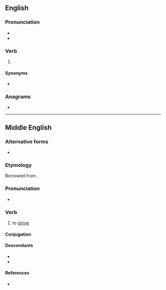 ==English==

===Pronunciation===
* {{IPA|en|/ˈstɹɪvən/}}
* {{rhymes|en|ɪvən}}

===Verb===
{{head|en|verb form}}

# {{past participle of|en|strive|nocat=1}}

====Synonyms====
* {{l|en|strived}}

===Anagrams===
* {{anagrams|en|a=einrstv|inverts}}

----
==Middle English==
 
===Alternative forms===
* {{alter|enm|strive|striwen|strife|striffe}} 
 
===Etymology===
Borrowed from {{bor|enm|fro|estriver}}.
 
===Pronunciation===
* {{IPA|enm|/ˈstriːvən/}}  
 
===Verb===
{{head|enm|verb}}
 
# to [[strive]]

====Conjugation====


====Descendants====
* {{desc|en|strive}}
* {{desc|yol|streu|q=past}}
 
====References====
* {{R:MED Online|entry=strīven|pos=v|id=MED43365}}